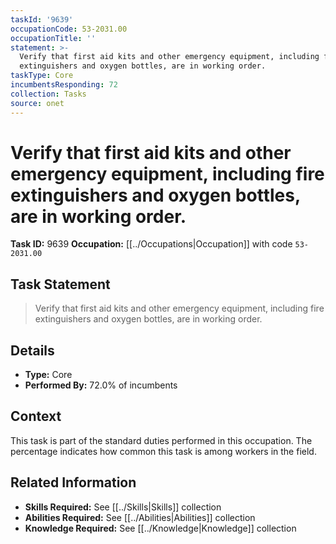 ```yaml
---
taskId: '9639'
occupationCode: 53-2031.00
occupationTitle: ''
statement: >-
  Verify that first aid kits and other emergency equipment, including fire
  extinguishers and oxygen bottles, are in working order.
taskType: Core
incumbentsResponding: 72
collection: Tasks
source: onet
---
```

# Verify that first aid kits and other emergency equipment, including fire extinguishers and oxygen bottles, are in working order.

**Task ID:** 9639
**Occupation:** [[../Occupations|Occupation]] with code `53-2031.00`

## Task Statement

> Verify that first aid kits and other emergency equipment, including fire extinguishers and oxygen bottles, are in working order.

## Details

- **Type:** Core
- **Performed By:** 72.0% of incumbents

## Context

This task is part of the standard duties performed in this occupation. The percentage indicates how common this task is among workers in the field.

## Related Information

- **Skills Required:** See [[../Skills|Skills]] collection
- **Abilities Required:** See [[../Abilities|Abilities]] collection
- **Knowledge Required:** See [[../Knowledge|Knowledge]] collection
